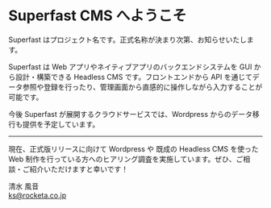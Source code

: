 
# Superfast CMS へようこそ

<Callout type="warning">
  Superfast はプロジェクト名です。正式名称が決まり次第、お知らせいたします。
</Callout>

Superfast は Web アプリやネイティブアプリのバックエンドシステムを GUI から設計・構築できる Headless CMS です。フロントエンドから API を通じてデータ参照や登録を行ったり、管理画面から直感的に操作しながら入力することが可能です。

今後 Superfast が展開するクラウドサービスでは、Wordpress からのデータ移行も提供を予定しています。

---

現在、正式版リリースに向けて Wordpress や 既成の Headless CMS を使った Web 制作を行っている方へのヒアリング調査を実施しています。ぜひ、ご相談・ご紹介いただけますと幸いです！

清水 風音<br/>
ks@rocketa.co.jp
